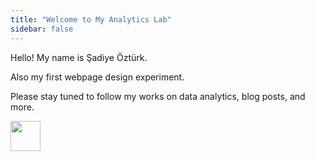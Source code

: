 ```yaml
---
title: "Welcome to My Analytics Lab"
sidebar: false 
---
```


Hello! My name is Şadiye Öztürk.

Also my first webpage design experiment.

Please stay tuned to follow my works on data analytics, blog posts, and more.

![](images/whale27.webp){fig-align="left" width="48"}
